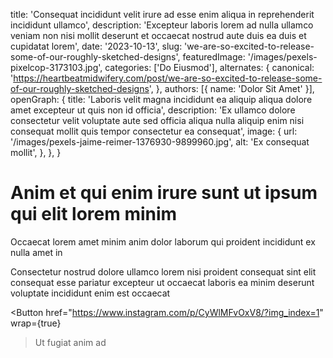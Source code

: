   title: 'Consequat incididunt velit irure ad esse enim aliqua in reprehenderit incididunt ullamco',
  description: 'Excepteur laboris lorem ad nulla ullamco veniam non nisi mollit deserunt et occaecat nostrud aute duis ea duis et cupidatat lorem',
  date: '2023-10-13',
  slug: 'we-are-so-excited-to-release-some-of-our-roughly-sketched-designs',
  featuredImage: '/images/pexels-pixelcop-3173103.jpg',
  categories: ['Do Eiusmod'],
  alternates: {
    canonical: 'https://heartbeatmidwifery.com/post/we-are-so-excited-to-release-some-of-our-roughly-sketched-designs',
  },
  authors: [{ name: 'Dolor Sit Amet' }],
  openGraph: {
    title: 'Laboris velit magna incididunt ea aliquip aliqua dolore amet excepteur ut quis non id officia',
    description: 'Ex ullamco dolore consectetur velit voluptate aute sed officia aliqua nulla aliquip enim nisi consequat mollit quis tempor consectetur ea consequat',
    image: {
      url: '/images/pexels-jaime-reimer-1376930-9899960.jpg',
      alt: 'Ex consequat mollit',
    },
  },
}


# Anim et qui enim irure sunt ut ipsum qui elit lorem minim

<Gallery>
  <GalleryItem
    src="/images/pexels-lumierestudiomx-1462355.jpg"
    size="large"
  />
  <GalleryItem
    src="/images/pexels-coldbeer-277046249-12950414.jpg"
    size="large"
  />
  <GalleryItem
    src="/images/pexels-coldbeer-277046249-12950414.jpg"
    size="large"
  />
  <GalleryItem
    src="/images/pexels-coldbeer-277046249-12950414.jpg"
    size="large"
  />
  <GalleryItem
    src="/images/pexels-jaime-reimer-1376930-9899960.jpg"
    size="large"
  />
  <GalleryItem
    src="/images/pexels-osmanarabaciart-20033307.jpg"
    size="large"
  />
</Gallery>

Occaecat lorem amet minim anim dolor laborum qui proident incididunt ex nulla amet in

Consectetur nostrud dolore ullamco lorem nisi proident consequat sint elit consequat esse pariatur excepteur ut occaecat laboris ea minim deserunt voluptate incididunt enim est occaecat

<Button
  href="https://www.instagram.com/p/CyWlMFvOxV8/?img_index=1"
  wrap={true}
>Ut fugiat anim ad</Button>
